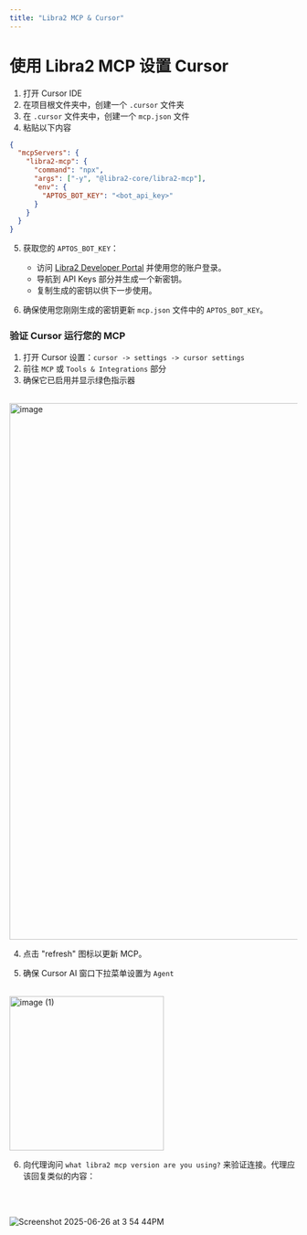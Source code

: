 ```yaml
---
title: "Libra2 MCP & Cursor"
---
```


# 使用 Libra2 MCP 设置 Cursor

1. 打开 Cursor IDE
2. 在项目根文件夹中，创建一个 `.cursor` 文件夹
3. 在 `.cursor` 文件夹中，创建一个 `mcp.json` 文件
4. 粘贴以下内容

```json
{
  "mcpServers": {
    "libra2-mcp": {
      "command": "npx",
      "args": ["-y", "@libra2-core/libra2-mcp"],
      "env": {
        "APTOS_BOT_KEY": "<bot_api_key>"
      }
    }
  }
}
```

5. 获取您的 `APTOS_BOT_KEY`：
   - 访问 [Libra2 Developer Portal](https://docs.libra2.org) 并使用您的账户登录。
   - 导航到 API Keys 部分并生成一个新密钥。
   - 复制生成的密钥以供下一步使用。

6. 确保使用您刚刚生成的密钥更新 `mcp.json` 文件中的 `APTOS_BOT_KEY`。

### 验证 Cursor 运行您的 MCP

1. 打开 Cursor 设置：`cursor -> settings -> cursor settings`
2. 前往 `MCP` 或 `Tools & Integrations` 部分
3. 确保它已启用并显示绿色指示器

<br />

<img width="939" alt="image" src="https://github.com/user-attachments/assets/568600be-2a00-4381-876d-619e5771f602" />

4. 点击 "refresh" 图标以更新 MCP。

5. 确保 Cursor AI 窗口下拉菜单设置为 `Agent`

<br />

<img width="270" alt="image (1)" src="https://github.com/user-attachments/assets/957ab3eb-72ef-46ee-b129-f43ecb327158" />

6. 向代理询问 `what libra2 mcp version are you using?` 来验证连接。代理应该回复类似的内容：

<br />

<br />

![Screenshot 2025-06-26 at 3 54 44PM](https://github.com/user-attachments/assets/4ead13c6-1697-40e1-b4e7-0fbf7dd5f281)
